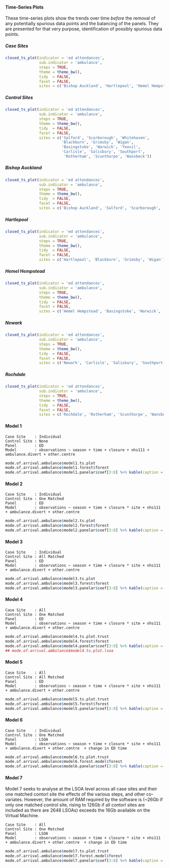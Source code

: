 #### Time-Series Plots

These time-series plots show the trends over time *before* the removal of any potentially spurious data points and the balancing of the panels.  They are presented for that very purpose, identification of possibly spurious data points.

##### Case Sites

```r
closed_ts_plot(indicator = 'ed attendances',
               sub.indicator = 'ambulance',
               steps = TRUE,
               theme = theme_bw(),
               tidy  = FALSE,
               facet = FALSE,
               sites = c('Bishop Auckland', 'Hartlepool', 'Hemel Hempstead', 'Newark', 'Rochdale'),)
```

##### Control Sites

```r
closed_ts_plot(indicator = 'ed attendances',
               sub.indicator = 'ambulance',
               steps = TRUE,
               theme = theme_bw(),
               tidy  = FALSE,
               facet = FALSE,
               sites = c('Salford', 'Scarborough', 'Whitehaven',
                         'Blackburn', 'Grimsby', 'Wigan',
                         'Basingstoke', 'Warwick', 'Yeovil',
                         'Carlisle', 'Salisbury', 'Southport',
                          'Rotherham', 'Scunthorpe', 'Wansbeck'))
```

##### Bishop Auckland

```r
closed_ts_plot(indicator = 'ed attendances',
               sub.indicator = 'ambulance',
               steps = TRUE,
               theme = theme_bw(),
               tidy  = FALSE,
               facet = FALSE,
               sites = c('Bishop Auckland', 'Salford', 'Scarborough', 'Whitehaven'))
```

##### Hartlepool

```r
closed_ts_plot(indicator = 'ed attendances',
               sub.indicator = 'ambulance',
               steps = TRUE,
               theme = theme_bw(),
               tidy  = FALSE,
               facet = FALSE,
               sites = c('Hartlepool', 'Blackburn', 'Grimsby', 'Wigan'))
```

##### Hemel Hempstead

```r
closed_ts_plot(indicator = 'ed attendances',
               sub.indicator = 'ambulance',
               steps = TRUE,
               theme = theme_bw(),
               tidy  = FALSE,
               facet = FALSE,
               sites = c('Hemel Hempstead', 'Basingstoke', 'Warwick', 'Yeovil'))
```

##### Newark

```r
closed_ts_plot(indicator = 'ed attendances',
               sub.indicator = 'ambulance',
               steps = TRUE,
               theme = theme_bw(),
               tidy  = FALSE,
               facet = FALSE,
               sites = c('Newark', 'Carlisle', 'Salisbury', 'Southport'))
```

##### Rochdale

```r
closed_ts_plot(indicator = 'ed attendances',
               sub.indicator = 'ambulance',
               steps = TRUE,
               theme = theme_bw(),
               tidy  = FALSE,
               facet = FALSE,
               sites = c('Rochdale', 'Rotherham', 'Scunthorpe', 'Wansbeck'))
```

#### Model 1
`Case Site    : Individual`\
`Control Site : None`\
`Panel        : ED`\
`Model        : observations ~ season + time + closure + nhs111 + ambulance.divert + other.centre `\

```r
mode.of.arrival.ambulance$model1.ts.plot
mode.of.arrival.ambulance$model1.forest$forest
mode.of.arrival.ambulance$model1.panelar$coef[3:8] %>% kable(caption = mode.of.arrival.ambulance$model1.panelar$caption)
```

#### Model 2

`Case Site    : Individual`\
`Control Site : One Matched`\
`Panel        : ED`\
`Model        : observations ~ season + time + closure * site + nhs111 + ambulance.divert + other.centre `\

```r
mode.of.arrival.ambulance$model2.ts.plot
mode.of.arrival.ambulance$model2.forest$forest
mode.of.arrival.ambulance$model2.panelar$coef[3:8] %>% kable(caption = mode.of.arrival.ambulance$model2.panelar$caption)
```

#### Model 3

`Case Site    : Individual`\
`Control Site : All Matched`\
`Panel        : ED`\
`Model        : observations ~ season + time + closure * site + nhs111 + ambulance.divert + other.centre `\

```r
mode.of.arrival.ambulance$model3.ts.plot
mode.of.arrival.ambulance$model3.forest$forest
mode.of.arrival.ambulance$model3.panelar$coef[3:8] %>% kable(caption = mode.of.arrival.ambulance$model3.panelar$caption)
```

#### Model 4

`Case Site    : All`\
`Control Site : One Matched`\
`Panel        : ED`\
`Model        : observations ~ season + time + closure * site + nhs111 + ambulance.divert + other.centre `\

```r
mode.of.arrival.ambulance$model4.ts.plot.trust
mode.of.arrival.ambulance$model4.forest$forest
mode.of.arrival.ambulance$model4.panelar$coef[3:9] %>% kable(caption = mode.of.arrival.ambulance$model4.panelar$caption)
## mode.of.arrival.ambulance$model4.ts.plot.lsoa
```

#### Model 5

`Case Site    : All`\
`Control Site : All Matched`\
`Panel        : ED`\
`Model        : observations ~ season + time + closure * site + nhs111 + ambulance.divert + other.centre `\


```r
mode.of.arrival.ambulance$model5.ts.plot.trust
mode.of.arrival.ambulance$model5.forest$forest
mode.of.arrival.ambulance$model5.panelar$coef[3:9] %>% kable(caption = mode.of.arrival.ambulance$model5.panelar$caption)
```

#### Model 6

`Case Site    : Individual`\
`Control Site : One Matched`\
`Panel        : LSOA`\
`Model        : observations ~ season + time + closure * site + nhs111 + ambulance.divert + other.centre  + change in ED time`\

```r
mode.of.arrival.ambulance$model6.ts.plot.trust
mode.of.arrival.ambulance$model6.forest.model$forest
mode.of.arrival.ambulance$model6.panelar$coef[3:8] %>% kable(caption = mode.of.arrival.ambulance$model6.panelar$caption)
```

#### Model 7

Model 7 seeks to analyse at the LSOA level across all case sites and their one matched contorl site the effects of the various steps, and other co-variates.  However, the amount of RAM required by the software is (~26Gb if only one matched control site, rising to 126Gb if all contorl sites are included as there are 2648 LSOAs) exceeds the 16Gb available on the Virtual Machine.

`Case Site    : All`\
`Control Site : One Matched`\
`Panel        : LSOA`\
`Model        : observations ~ season + time + closure * site + nhs111 + ambulance.divert + other.centre  + change in ED time`\

```r
mode.of.arrival.ambulance$model7.ts.plot.trust
mode.of.arrival.ambulance$model7.forest.model$forest
mode.of.arrival.ambulance$model7.panelar$coef[3:8] %>% kable(caption = mode.of.arrival.ambulance$model7.panelar$caption)
```
